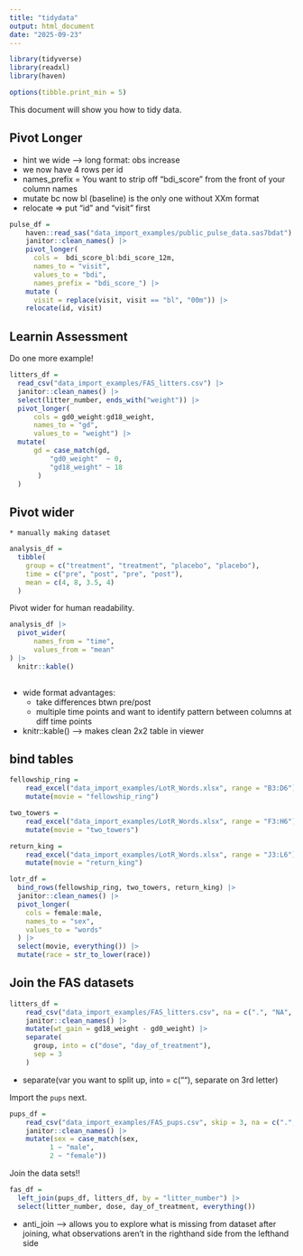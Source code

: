 ```yaml
---
title: "tidydata"
output: html_document
date: "2025-09-23"
---
```


```r
library(tidyverse)
library(readxl)
library(haven)

options(tibble.print_min = 5)
```

This document will show you how to tidy data.

## Pivot Longer

  * hint we wide --> long format: obs increase
  * we now have 4 rows per id
  * names_prefix = You want to strip off "bdi_score" from the front of your column names
  * mutate bc now bl (baseline) is the only one without XXm format
  * relocate => put "id" and "visit" first
```r
pulse_df = 
    haven::read_sas("data_import_examples/public_pulse_data.sas7bdat") |>
    janitor::clean_names() |> 
    pivot_longer(
      cols =  bdi_score_bl:bdi_score_12m,
      names_to = "visit", 
      values_to = "bdi",
      names_prefix = "bdi_score_") |> 
    mutate (
      visit = replace(visit, visit == "bl", "00m")) |> 
    relocate(id, visit)

```

## Learnin Assessment
Do one more example!
```r
litters_df = 
  read_csv("data_import_examples/FAS_litters.csv") |>
  janitor::clean_names() |> 
  select(litter_number, ends_with("weight")) |> 
  pivot_longer(
      cols = gd0_weight:gd18_weight, 
      names_to = "gd",
      values_to = "weight") |> 
  mutate(
      gd = case_match(gd,
          "gd0_weight"  ~ 0,
          "gd18_weight" ~ 18
       )
  )
```

## Pivot wider

    * manually making dataset
    
```r
analysis_df =
  tibble(
    group = c("treatment", "treatment", "placebo", "placebo"),
    time = c("pre", "post", "pre", "post"),
    mean = c(4, 8, 3.5, 4)
  )
```

Pivot wider for human readability.

```r
analysis_df |> 
  pivot_wider(
      names_from = "time",
      values_from = "mean"
) |> 
  knitr::kable()
  
```
* wide format advantages:
    * take differences btwn pre/post
    *  multiple time points and want to identify pattern between columns at diff time points
    
*  knitr::kable() --> makes clean 2x2 table in viewer 

## bind tables

```r
fellowship_ring = 
    read_excel("data_import_examples/LotR_Words.xlsx", range = "B3:D6") |> 
    mutate(movie = "fellowship_ring")

two_towers = 
    read_excel("data_import_examples/LotR_Words.xlsx", range = "F3:H6") |> 
    mutate(movie = "two_towers")

return_king = 
    read_excel("data_import_examples/LotR_Words.xlsx", range = "J3:L6") |> 
    mutate(movie = "return_king")

lotr_df = 
  bind_rows(fellowship_ring, two_towers, return_king) |> 
  janitor::clean_names() |> 
  pivot_longer(
    cols = female:male,
    names_to = "sex",
    values_to = "words"
  ) |> 
  select(movie, everything()) |> 
  mutate(race = str_to_lower(race))
```
## Join the FAS datasets

```r
litters_df = 
    read_csv("data_import_examples/FAS_litters.csv", na = c(".", "NA", "")) |> 
    janitor::clean_names() |> 
    mutate(wt_gain = gd18_weight - gd0_weight) |> 
    separate(
      group, into = c("dose", "day_of_treatment"),
      sep = 3
    )
```
  * separate(var you want to split up, into = c(""), separate on 3rd letter)

Import the `pups` next.

```r
pups_df = 
    read_csv("data_import_examples/FAS_pups.csv", skip = 3, na = c(".", "NA", "")) |> 
    janitor::clean_names() |> 
    mutate(sex = case_match(sex,
          1 ~ "male",
          2 ~ "female"))
```

Join the data sets!!
```r
fas_df = 
  left_join(pups_df, litters_df, by = "litter_number") |> 
  select(litter_number, dose, day_of_treatment, everything()) 
```

  * anti_join --> allows you to explore what is missing from dataset after joining, what observations aren't in the righthand side from the lefthand side 

